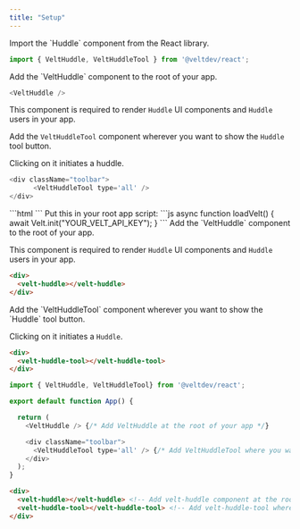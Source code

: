 ```yaml
---
title: "Setup"
---
```



<Tabs>
  <Tab title="React / Next.js">


<Steps titleSize="h2">

<Step title="Import Huddle Component">
Import the `Huddle` component from the React library.

```js
import { VeltHuddle, VeltHuddleTool } from '@veltdev/react';
```

</Step>

<Step title="Add Huddle Component">
Add the `VeltHuddle` component to the root of your app.

```js
<VeltHuddle />
```

This component is required to render `Huddle` UI components and `Huddle` users in your app.

</Step>

<Step title="Add Huddle Tool Component">

Add the `VeltHuddleTool` component wherever you want to show the `Huddle` tool button.

Clicking on it initiates a huddle.

```js
<div className="toolbar">
      <VeltHuddleTool type='all' />
</div>
```

</Step>


</Steps>






  </Tab>
  
  <Tab title="HTML">

<Steps titleSize="h2">

<Step title="Import the Velt Script tag">
```html
<script type="module" src="https://cdn.jsdelivr.net/npm/@veltdev/sdk@latest/velt.js" onload="loadVelt()"></script>
```

</Step>

<Step title="Initialize with your API Key">
Put this in your root app script:
```js
async function loadVelt() {
    await Velt.init("YOUR_VELT_API_KEY");
}
```
</Step>

<Step title="Place the <velt-huddle> component">
Add the `VeltHuddle` component to the root of your app.

This component is required to render `Huddle` UI components and `Huddle` users in your app.

```html
<div>
  <velt-huddle></velt-huddle>
</div>
```

</Step>


<Step title="Place the <velt-huddle-tool> component">
Add the `VeltHuddleTool` component wherever you want to show the `Huddle` tool button.

Clicking on it initiates a `Huddle`.

```html
<div>
  <velt-huddle-tool></velt-huddle-tool>
</div>
```

</Step>



</Steps>





  </Tab>
</Tabs>

<RequestExample>

```js React / Next.js
import { VeltHuddle, VeltHuddleTool} from '@veltdev/react';

export default function App() {

  return (
    <VeltHuddle /> {/* Add VeltHuddle at the root of your app */}

    <div className="toolbar">
      <VeltHuddleTool type='all' /> {/* Add VeltHuddleTool where you want the huddle button to appear */}
    </div>
  );
}
```



```html HTML
<div>
  <velt-huddle></velt-huddle> <!-- Add velt-huddle component at the root of your app -->
  <velt-huddle-tool></velt-huddle-tool> <!-- Add velt-huddle-tool where you want the huddle button to appear-->
</div>

```

</RequestExample>
